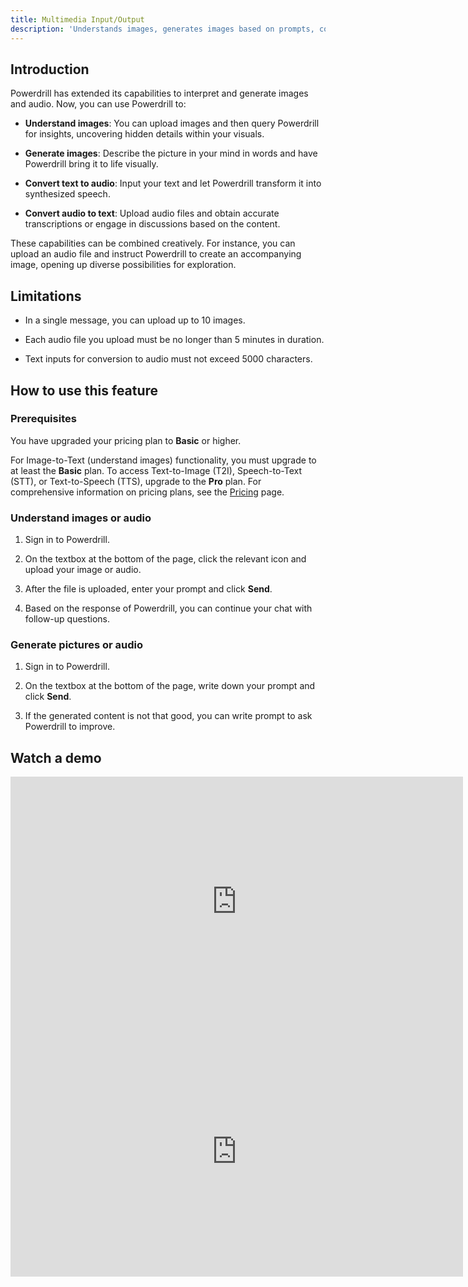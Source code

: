 ```yaml
---
title: Multimedia Input/Output
description: 'Understands images, generates images based on prompts, converts text to audio, and converts audio to text.'
---
```


## Introduction

Powerdrill has extended its capabilities to interpret and generate images and audio. Now, you can use Powerdrill to:

- **Understand images**: You can upload images and then query Powerdrill for insights, uncovering hidden details within your visuals.

- **Generate images**: Describe the picture in your mind in words and have Powerdrill bring it to life visually.

- **Convert text to audio**: Input your text and let Powerdrill transform it into synthesized speech.

- **Convert audio to text**: Upload audio files and obtain accurate transcriptions or engage in discussions based on the content.

These capabilities can be combined creatively. For instance, you can upload an audio file and instruct Powerdrill to create an accompanying image, opening up diverse possibilities for exploration.


## Limitations

- In a single message, you can upload up to 10 images.

- Each audio file you upload must be no longer than 5 minutes in duration.

- Text inputs for conversion to audio must not exceed 5000 characters.



## How to use this feature

### Prerequisites

You have upgraded your pricing plan to **Basic** or higher.

For Image-to-Text (understand images) functionality, you must upgrade to at least the **Basic** plan. To access Text-to-Image (T2I), Speech-to-Text (STT), or Text-to-Speech (TTS), upgrade to the **Pro** plan. For comprehensive information on pricing plans, see the [Pricing](https://powerdrill.ai/pricing) page.



### Understand images or audio

1. Sign in to Powerdrill.

2. On the textbox at the bottom of the page, click the relevant icon and upload your image or audio. 

3. After the file is uploaded, enter your prompt and click **Send**.

4. Based on the response of Powerdrill, you can continue your chat with follow-up questions.


### Generate pictures or audio

1. Sign in to Powerdrill.

2. On the textbox at the bottom of the page, write down your prompt and click **Send**.

3. If the generated content is not that good, you can write prompt to ask Powerdrill to improve.




## Watch a demo

<iframe width="724" height="400" src="https://www.youtube.com/embed/Yvlt0Bat780" title="Audio-to-Text and Understand Images" frameborder="0" allow="accelerometer; autoplay; clipboard-write; encrypted-media; gyroscope; picture-in-picture; web-share" allowfullscreen></iframe>


<iframe width="724" height="400" src="https://www.youtube.com/embed/St_NRK9-ZRs" title="One-Click Text-to-Speech and Image Generation" frameborder="0" allow="accelerometer; autoplay; clipboard-write; encrypted-media; gyroscope; picture-in-picture; web-share" allowfullscreen></iframe>
